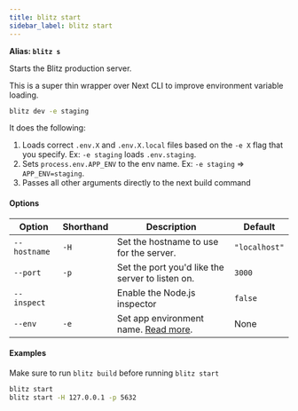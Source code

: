 ```yaml
---
title: blitz start
sidebar_label: blitz start
---
```


**Alias: `blitz s`**

Starts the Blitz production server.

This is a super thin wrapper over Next CLI to improve environment variable
loading.

```bash
blitz dev -e staging
```

It does the following:

1. Loads correct `.env.X` and `.env.X.local` files based on the `-e X`
   flag that you specify. Ex: `-e staging` loads `.env.staging`.
2. Sets `process.env.APP_ENV` to the env name. Ex: `-e staging` =>
   `APP_ENV=staging`.
3. Passes all other arguments directly to the next build command

#### Options

| Option       | Shorthand | Description                                                                           | Default       |
| ------------ | --------- | ------------------------------------------------------------------------------------- | ------------- |
| `--hostname` | `-H`      | Set the hostname to use for the server.                                               | `"localhost"` |
| `--port`     | `-p`      | Set the port you'd like the server to listen on.                                      | `3000`        |
| `--inspect`  |           | Enable the Node.js inspector                                                          | `false`       |
| `--env`      | `-e`      | Set app environment name. [Read more](/docs/custom-environments#custom-environments). | None          |

#### Examples

<Card type="note">

Make sure to run `blitz build` before running `blitz start`

</Card>

```bash
blitz start
blitz start -H 127.0.0.1 -p 5632
```
